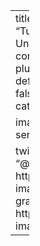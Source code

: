 ---
title: "ONNX Runtime in Unity"
description: "Tutorials for integrating ONNX Runtime into the Unity game engine." 
date: 2023-10-20
listing:
  contents: 
    - ../../posts/unity-onnxruntime-cv-plugin-tutorial/**/*.md
  sort: "date asc"
  type: default
  categories: false
  sort-ui: false
  filter-ui: false
  fields: [date, title, reading-time, description, categories]
categories: [onnx, unity, tutorial]

image: ./preview-images/onnx-runtime-unity-series.png

twitter-card:
  creator: "@cdotjdotmills"
  site: "@cdotjdotmills"
  image: https://christianjmills.com/series/tutorials/preview-images/onnx-runtime-unity-series.png
open-graph:
  image: https://christianjmills.com/series/tutorials/preview-images/onnx-runtime-unity-series.png
---